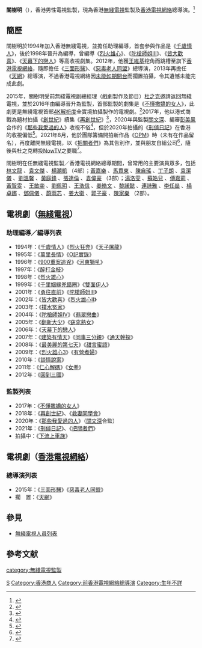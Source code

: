 {{藝人
| 姓名 = 關樹明
| 類型 = 監製
| 圖片 = 關樹明.png
| 圖片簡介 = 「[[那些我愛過的人|給您多粽愛]]」劇集宣傳活動<br>（2020年6月24日）
| 圖片尺寸 = 200px
| 國籍 = {{CNHK}}
| 籍貫 =
| 民族 = [[漢族|漢族]]
| 出生日期 = 
| 出生地點 = {{HKG-1959}}
| 逝世日期 = 
| 逝世地點 = 
| 教育程度 = 
| 宗教信仰 = 
| 职业 = [[監製|監製]]
| 出道作品 = 《[[千歲情人|千歲情人]]》
| 代表作品 = 《[[不懂撒嬌的女人|不懂撒嬌的女人]]》<br> 《[[那些我愛過的人|那些我愛過的人]]》<br>《[[刑偵日記|刑偵日記]]》
| 活躍年代 = 1994年至今
| 经纪公司 = [[無綫電視|無綫電視]]（1994-2012年、2015-2021年、2022年現在）<br>[[香港電視網絡|香港電視網絡]]（2012-2015年）
| 官方網站 =
| imdb = 
}}
'''關樹明'''（{{lang-en|Kwan Shu Ming}}），香港男性電視監製，現為香港[[無綫電視|無綫電視]]監製及[[香港電視網絡|香港電視網絡]]總導演。<ref>{{Cite news |url=http://b.tvb.com/whatsnew/?p=20472 |title=無綫首部4K全實景拍攝劇集《不懂撒嬌的女人》 |work=[[無綫電視|無綫電視]] |date=2016-07-04 |accessdate=2022-03-30}}</ref>

==簡歷==
關樹明於1994年加入香港無綫電視，並擔任助理編導，首套參與作品是《[[千歲情人|千歲情人]]》，後於1998年晉升為編導，曾編導《[[烈火雄心_(電視劇)|烈火雄心]]》、《[[陀槍師姐III|陀槍師姐III]]》、《[[皆大歡喜_(古裝電視劇)|皆大歡喜]]》、《[[天幕下的戀人|天幕下的戀人]]》等高收視劇集。2012年，他獲[[王維基|王維基]]挖角而跳槽至旗下[[香港電視網絡|香港電視網絡]]，隨即擔任《[[三面形醫|三面形醫]]》、《[[惡毒老人同盟|惡毒老人同盟]]》總導演，2013年再擔任《[[天網_(香港電視劇)|天網]]》總導演，不過香港電視網絡因[[香港電視網絡歷史|未能如期開台]]而擱置拍攝，令其遺憾未能完成此劇。

2015年，關樹明受前無綫電視副總經理（戲劇製作及節目）[[杜之克|杜之克]]邀請返回無綫電視，並於2016年由編導晉升為監製，首部監製的劇集是《[[不懂撒嬌的女人|不懂撒嬌的女人]]》，此劇更是無綫電視首部[[4K解析度|4K解析度]]全實境拍攝製作的電視劇。<ref>{{Cite news |url=https://news.mingpao.com/pns/dailynews/web_tc/article/20170513/s00016/1494611629229 |title=監製編審講《撒嬌》背後故事 讚王浩信演Saving入骨入血 在唐詩詠傷口上灑鹽 |work=[[明報|明報]] |date=2017-05-13 |accessdate=2022-03-30}}</ref>2017年，他以港式商戰為題材拍攝《[[創世紀_(電視劇)|創世紀]]》續集《[[再創世紀|再創世紀]]》<ref>{{Cite news |url=https://paper.hket.com/article/2157813/%E3%80%8A%E5%86%8D%E5%89%B5%E4%B8%96%E7%B4%80%E3%80%8B%E4%B8%BB%E5%89%B5%E4%B8%89%E5%8A%8D%E4%BF%A0%20%E9%97%9C%E6%A8%B9%E6%98%8E%20%E8%94%A1%E5%A9%B7%E5%A9%B7%20%E5%86%BC%E5%B0%91%E7%8E%B2%207%E5%A4%A7%E9%97%9C%E9%8D%B5%E8%A9%9E%E7%9D%87%E9%80%9A%E5%95%86%E6%88%B0%E5%8A%87 |title=《再創世紀》主創三劍俠 關樹明 蔡婷婷 冼少玲 7大關鍵詞睇通商戰劇 |work=[[香港經濟日報|香港經濟日報]] |date=2018-09-11 |accessdate=2022-03-30}}</ref>，2020年與監製[[關文深|關文深]]、編審[[彭美鳯|彭美鳯]]合作的《[[那些我愛過的人|那些我愛過的人]]》收視不俗<ref>{{Cite news |url=https://www.hk01.com/%E5%8D%B3%E6%99%82%E5%A8%9B%E6%A8%82/488697/%E9%82%A3%E4%BA%9B%E6%88%91%E6%84%9B%E9%81%8E%E7%9A%84%E4%BA%BA-%E5%B9%95%E5%BE%8C%E5%B0%88%E8%A8%AA-%E7%B8%BD%E7%9B%A3%E8%A3%BD%E9%97%9C%E6%A8%B9%E6%98%8E-%E7%82%BA%E4%BD%A0%E6%89%80%E6%84%9B%E7%9A%84%E4%BA%BA%E5%81%9A%E5%A4%9A%E4%B8%80%E9%BB%9E |title=那些我愛過的人│幕後專訪　總監製關樹明：為你所愛的人做多一點 |work=[[香港01|香港01]] |date=2020-06-21 |accessdate=2022-03-30}}</ref>，但於2020年拍攝的《[[刑偵日記|刑偵日記]]》在香港的收視偏低<ref>{{Cite news |url=https://www.orientalsunday.hk/%e6%9c%80%e6%96%b0%e5%a8%9b%e8%81%9e/%e9%97%9c%e6%a8%b9%e6%98%8e-%e9%9b%a2%e5%b7%a2%e7%84%a1%e7%b6%ab-plt-457613/3/ |title=《刑偵日記》監製關樹明離巢TVB 收視失利歸咎香港觀眾口味？！ |work=[[東方新地|東方新地]] |date=2021-08-24 |accessdate=2022-03-30}}</ref>。2021年8月，他於團隊籌備開拍新作品《[[OPM_(無綫電視劇)|OPM]]》時（未有在作品留名），再度離開無綫電視，以《[[把關者們|把關者們]]》為其告別作，並與朋友自組公司<ref>{{Cite news |url=https://www.am730.com.hk/%E5%A8%9B%E6%A8%82/%E5%90%91%E7%84%A1%E7%B6%AB%E5%91%88%E8%BE%AD-%E5%88%91%E5%81%B5%E6%97%A5%E8%A8%98-%E7%9B%A3%E8%A3%BD%E9%97%9C%E6%A8%B9%E6%98%8E%E6%B1%BA%E6%84%8F%E5%A4%96%E9%97%96/284838 |title=向無綫呈辭 《刑偵日記》監製關樹明決意外闖 |work=[[am730|am730]] |date=2021-08-24 |accessdate=2022-03-30}}</ref>，隨後與杜之克轉投[[NowTV|NowTV]]之要職<ref>{{Cite news |url=https://hk.on.cc/hk/bkn/cnt/entertainment/20210916/bkn-20210916230317805-0916_00862_001.html |title=杜之克離開無綫　過檔電盈揸旗 |work=[[東網|東網]] |date=2021-09-16 |accessdate=2022-03-30}}</ref>。

關樹明在任無綫電視監製／香港電視網絡總導期間，曾常用的主要演員眾多，包括<!--龍跑套不計-->[[林文龍|林文龍]]<!--三面形醫 不懂撒嬌的女人 再創世紀 那些我愛過的人-->、[[袁文傑|袁文傑]]<!--不懂撒嬌的女人 救妻同學會 那些我愛過的人 把關者們-->、[[楊潮凱|楊潮凱]]<!--不懂撒嬌的女人 再創世紀 刑偵日記 把關者們-->（4部）；[[黃嘉樂|黃嘉樂]]<!--那些我愛過的人 刑偵日記 OPM-->、[[馬貫東|馬貫東]]<!--那些我愛過的人 刑偵日記 把關者們-->、[[陳自瑤|陳自瑤]]<!--再創世紀 那些我愛過的人 把關者們-->、[[丁子朗|丁子朗]]<!--再創世紀 救妻同學會 把關者們-->、[[袁潔儀|袁潔儀]]<!--不懂撒嬌的女人 救妻同學會 那些我愛過的人-->、[[劉溫馨|劉溫馨]]<!--不懂撒嬌的女人 救妻同學會 那些我愛過的人-->、[[黃庭鋒|黃庭鋒]]<!--救妻同學會 把關者們 OPM-->、[[張達倫|張達倫]]<!--不懂撒嬌的女人 再創世紀 刑偵日記-->、[[袁偉豪|袁偉豪]]<!--再創世紀 刑偵日記 把關者們-->（3部）；[[湯洛雯|湯洛雯]]<!--再創世記 OPM-->、[[蘇皓兒|蘇皓兒]]<!--那些我愛過的人 OPM-->、[[傅嘉莉|傅嘉莉]]<!--刑偵日記 OPM-->、[[黃智雯|黃智雯]]<!--刑偵日記 把關者們-->、[[王敏奕|王敏奕]]<!--刑偵日記 把關者們-->、[[劉佩玥|劉佩玥]]<!--救妻同學會 把關者們-->、[[王浩信|王浩信]]<!--不懂撒嬌的女人 刑偵日記-->、[[姜皓文|姜皓文]]<!--三面形醫 刑偵日記-->、[[黎諾懿|黎諾懿]]<!--不懂撒嬌的女人 刑偵日記-->、[[連詩雅|連詩雅]]<!--那些我愛過的人 刑偵日記-->、[[李任燊|李任燊]]<!--救妻同學會 那些我愛過的人-->、[[楊卓娜|楊卓娜]]<!--再創世紀 那些我愛過的人-->、[[鄧佩儀|鄧佩儀]]<!--不懂撒嬌的女人 再創世紀-->、[[蔚雨芯|蔚雨芯]]<!--再創世紀 救妻同學會-->、[[姜大衞|姜大衞]]<!--惡毒老人同盟 三面形醫-->、[[郭子豪|郭子豪]]<!--救妻同學會 把關者們-->、[[陳家樂_(藝人)|陳家樂]]<!--三面形醫 把關者們-->（2部）。

==電視劇（[[無綫電視|無綫電視]]）==
===助理編導／編導列表===
*1994年：《[[千歲情人|千歲情人]]》《[[烈火狂奔|烈火狂奔]]》《[[天子屠龍_(電視劇)|天子屠龍]]》
*1995年：《[[萬里長情|萬里長情]]》《[[O記實錄|O記實錄]]》
*1996年：《[[900重案追兇|900重案追兇]]》《[[河東獅吼_(電視劇)|河東獅吼]]》
*1997年：《[[醉打金枝_(無綫電視劇)|醉打金枝]]》
*1998年：《[[烈火雄心_(電視劇)|烈火雄心]]》
*1999年：《[[千里姻緣兜錯圈|千里姻緣兜錯圈]]》《[[雙面伊人|雙面伊人]]》
*2001年：《[[勇往直前_(電視劇)|勇往直前]]》《[[陀槍師姐III|陀槍師姐III]]》
*2002年：《[[皆大歡喜_(古裝電視劇)|皆大歡喜]]》《[[烈火雄心II|烈火雄心II]]》
*2003年：《[[撲水冤家|撲水冤家]]》
*2004年：《[[陀槍師姐IV|陀槍師姐IV]]》《[[翡翠戀曲|翡翠戀曲]]》
*2005年：《[[翻新大少|翻新大少]]》《[[窈窕熟女|窈窕熟女]]》
*2006年：《[[天幕下的戀人|天幕下的戀人]]》
*2007年：《[[建築有情天|建築有情天]]》《[[同事三分親|同事三分親]]》《[[通天幹探|通天幹探]]》
*2008年：《[[最美麗的第七天|最美麗的第七天]]》《[[甜言蜜語|甜言蜜語]]》
*2009年：《[[烈火雄心3|烈火雄心3]]》《[[有營煮婦|有營煮婦]]》
*2010年：《[[談情說案|談情說案]]》
*2011年：《[[仁心解碼|仁心解碼]]》《[[女拳|女拳]]》
*2012年：《[[回到三國|回到三國]]》

===監製列表===
*2017年：《[[不懂撒嬌的女人|不懂撒嬌的女人]]》
*2018年：《[[再創世紀|再創世紀]]》、《[[救妻同學會|救妻同學會]]》
*2020年：《[[那些我愛過的人|那些我愛過的人]]》（[[關文深|關文深]]合監）
*2021年：《[[刑偵日記|刑偵日記]]》、《[[把關者們|把關者們]]》
*拍攝中：《[[下流上車族|下流上車族]]》

==電視劇（[[香港科技探索|香港電視網絡]]）==
===總導演列表===
*2015年：《[[三面形醫|三面形醫]]》《[[惡毒老人同盟|惡毒老人同盟]]》
*擱　置：《[[天網_(香港電視劇)|天網]]》

== 參見 ==
* [[無綫電視人員列表|無綫電視人員列表]]

==參考文献==
{{reflist|2}}
{{無綫電視劇集監製}}
[[Category:關姓|S]]
[[Category:香港商人|Category:香港商人]]
[[category:無綫電視監製|category:無綫電視監製]]
[[Category:前香港電視網絡總導演|Category:前香港電視網絡總導演]]
[[Category:生年不詳|Category:生年不詳]]